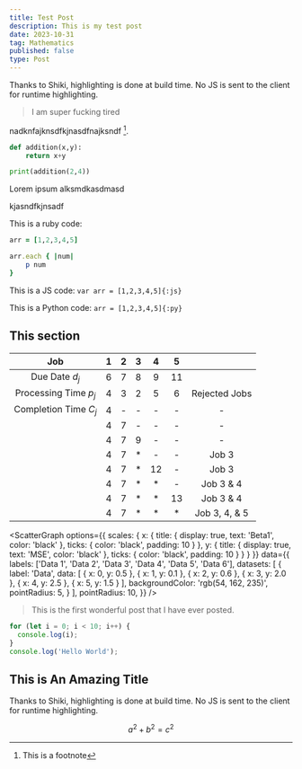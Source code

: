 ```yaml
---
title: Test Post
description: This is my test post
date: 2023-10-31
tag: Mathematics
published: false
type: Post
---
```


<Callout type="danger">

Thanks to Shiki, highlighting is done at build time. No JS is sent to the client for runtime highlighting.

</Callout>

> I am super fucking tired

nadknfajknsdfkjnasdfnajksndf [^1].

```py
def addition(x,y):
    return x+y

print(addition(2,4))
```

Lorem ipsum alksmdkasdmasd

kjasndfkjnsadf

This is a ruby code: 

```ruby
arr = [1,2,3,4,5]

arr.each { |num|
    p num
}
```

This is a JS code: `var arr = [1,2,3,4,5]{:js}`

This is a Python code: `arr = [1,2,3,4,5]{:py}`

## This section

|          Job          |  1  |  2  |  3  |  4  |  5  |               |
| :-------------------: | :-: | :-: | :-: | :-: | :-: | :-----------: |
|    Due Date $d_j$     |  6  |  7  |  8  |  9  | 11  |               |
| Processing Time $p_j$ |  4  |  3  |  2  |  5  |  6  | Rejected Jobs |
| Completion Time $C_j$ |  4  |  -  |  -  |  -  |  -  |       -       |
|                       |  4  |  7  |  -  |  -  |  -  |       -       |
|                       |  4  |  7  |  9  |  -  |  -  |       -       |
|                       |  4  |  7  | \*  |  -  |  -  |     Job 3     |
|                       |  4  |  7  | \*  | 12  |  -  |     Job 3     |
|                       |  4  |  7  | \*  | \*  |  -  |   Job 3 & 4   |
|                       |  4  |  7  | \*  | \*  | 13  |   Job 3 & 4   |
|                       |  4  |  7  | \*  | \*  | \*  | Job 3, 4, & 5 |


<ScatterGraph
  options={{
    scales: {
      x: {
        title: {
          display: true,
          text: 'Beta1',
          color: 'black'
        },
        ticks: {
          color: 'black',
          padding: 10
        }
      },
      y: {
        title: {
          display: true,
          text: 'MSE',
          color: 'black'
        },
        ticks: {
          color: 'black',
          padding: 10
        }
      }
    }
  }}
  data={{
    labels: ['Data 1', 'Data 2', 'Data 3', 'Data 4', 'Data 5', 'Data 6'],
    datasets: [
      {
        label: 'Data',
        data: [
          { x: 0, y: 0.5 },
          { x: 1, y: 0.1 },
          { x: 2, y: 0.6 },
          { x: 3, y: 2.0 },
          { x: 4, y: 2.5 },
          { x: 5, y: 1.5 }
        ],
        backgroundColor: 'rgb(54, 162, 235)',
        pointRadius: 5,
      }
    ],
    pointRadius: 10,
  }}
/>

> This is the first wonderful post that I have ever posted.

```ts
for (let i = 0; i < 10; i++) {
  console.log(i);
}
console.log('Hello World');
```

## This is An Amazing Title

<Callout type="danger">

Thanks to Shiki, highlighting is done at build time. No JS is sent to the client for runtime highlighting.

</Callout>

$$
a^2 + b^2 = c^2
$$

[^1]: This is a footnote